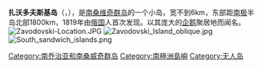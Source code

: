 {{confuse|扎瓦多弗斯基島}}
{{Infobox islands
| name             = Zavodovski Island<br/>扎沃多夫斯基島
| local name       = 
| image name       = Zavodovski Island ISS016.jpg
| image caption    = 美國航空航天局所拍攝的的扎沃多夫斯基岛
| image size       =
| map              = Atlantic Ocean
| map_caption      = 扎沃多夫斯基岛位於南喬治亞州和南桑威奇群島之間。
| nickname         = 
| location         = [[南冰洋|南冰洋]]
| coordinates      = {{coord|56|18|S|27|34|W|display= inline, title}}
| archipelago      = 
| total islands    = 
| major islands    = 
| area_km2         = 14.7
| length_km        = 5
| width_km         = 5
| highest mount    = [[阿斯菲克西亞山|阿斯菲克西亞山]]
| elevation_m      = 551
| population       = 無人居住
| population as of = 
| density_km2      = 
| ethnic groups    = 
| country    = [[英國|英國]]
| additional info  = 
}}
'''扎沃多夫斯基岛'''（{{lang-ru|Остров Завадовского}}，{{lang-en|Zavodovski Island}}），是[[南喬治亞島與南桑威奇群島|南桑维奇群岛]]的一个小岛，宽不到6km，东部距[[南极|南极]]半岛北部1800km，1819年由[[俄国|俄国]]人首次发现。以其庞大的[[企鹅|企鹅]]聚居地而闻名。
[[File:Zavodovski-Location.JPG|thumb]]
[[File:Zavodovski_Island_oblique.jpg|thumb]]
[[File:South_sandwich_islands.png|thumb]]
{{Antarctica-geo-stub}}
{{南喬治亞與南桑威奇群島}}

{{DEFAULTSORT:Zavodovski}}
[[Category:南乔治亚和南桑威奇群岛|Category:南乔治亚和南桑威奇群岛]]
[[Category:南極洲島嶼|Category:南極洲島嶼]]
[[Category:无人岛|Category:无人岛]]